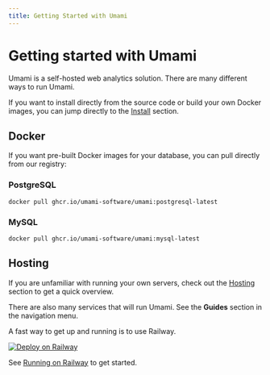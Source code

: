 ```yaml
---
title: Getting Started with Umami
---
```


# Getting started with Umami

Umami is a self-hosted web analytics solution. There are many different ways to run Umami.

If you want to install directly from the source code or build your own Docker images, you can jump directly to the [Install](/docs/install) section.

## Docker

If you want pre-built Docker images for your database, you can pull directly from our registry:

### PostgreSQL

```shell
docker pull ghcr.io/umami-software/umami:postgresql-latest
```

### MySQL

```shell
docker pull ghcr.io/umami-software/umami:mysql-latest
```

## Hosting

If you are unfamiliar with running your own servers, check out the [Hosting](/docs/hosting) section to get a quick overview.

There are also many services that will run Umami. See the **Guides** section in the navigation menu.

A fast way to get up and running is to use Railway.

[![Deploy on Railway](https://railway.app/button.svg)](https://railway.app/new/template/umami-analytics)

See [Running on Railway](/docs/running-on-railway) to get started.
